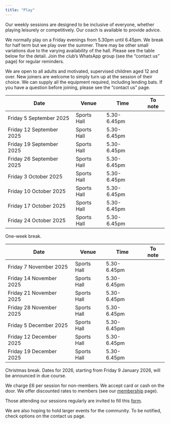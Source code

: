 ```yaml
---
title: "Play"
---
```


Our weekly sessions are designed to be inclusive of everyone, whether playing leisurely or competitively. Our coach is available to provide advice.

We normally play on a Friday evenings from 5.30pm until 6.45pm. We break for half term but we play over the summer. There may be other small variations due to the varying availability of the hall. Please see the table below for the detail. Join the club's WhatsApp group (see the "contact us" page) for regular reminders.

We are open to all adults and motivated, supervised children aged 12 and over. New joiners are welcome to simply turn up at the session of their choice. We can supply all the equipment required, including lending bats. If you have a question before joining, please see the "contact us" page.

| Date | Venue | Time | To note |
| -------- | -------- | -------- | -------- |
| Friday 5 September 2025 | Sports Hall | 5.30-6.45pm |
| Friday 12 September 2025 | Sports Hall | 5.30-6.45pm |
| Friday 19 September 2025 | Sports Hall | 5.30-6.45pm |
| Friday 26 September 2025 | Sports Hall | 5.30-6.45pm |
| Friday 3 October 2025 | Sports Hall | 5.30-6.45pm |
| Friday 10 October 2025 | Sports Hall | 5.30-6.45pm |
| Friday 17 October 2025 | Sports Hall | 5.30-6.45pm |
| Friday 24 October 2025 | Sports Hall | 5.30-6.45pm |

One-week break.

| Date | Venue | Time | To note |
| -------- | -------- | -------- | -------- |
| Friday 7 November 2025 | Sports Hall | 5.30-6.45pm |
| Friday 14 November 2025 | Sports Hall | 5.30-6.45pm |
| Friday 21 November 2025 | Sports Hall | 5.30-6.45pm |
| Friday 28 November 2025 | Sports Hall | 5.30-6.45pm |
| Friday 5 December 2025 | Sports Hall | 5.30-6.45pm |
| Friday 12 December 2025 | Sports Hall | 5.30-6.45pm |
| Friday 19 December 2025 | Sports Hall | 5.30-6.45pm |

Christmas break. Dates for 2026, starting from Friday 9 January 2026, will be announced in due course.

We charge £6 per session for non-members. We accept card or cash on the door. We offer discounted rates to members (see our [membership](membership.qmd) page).

Those attending our sessions regularly are invited to fill this [form](https://docs.google.com/forms/d/e/1FAIpQLSeElvgpaoJbczteYr2RKx2OMc3yo-FwpwUwaxU0pzclbHrW2A/viewform?usp=sf_link).

We are also hoping to hold larger events for the community. To be notified, check options on the contact us page.
